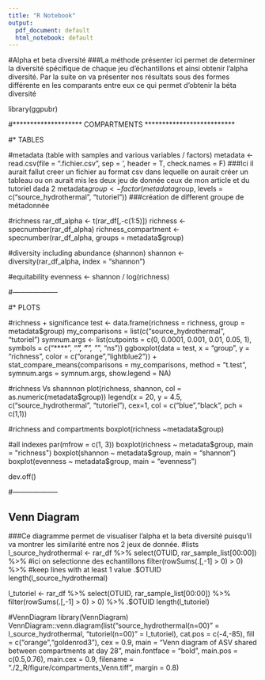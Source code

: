 ```yaml
---
title: "R Notebook"
output:
  pdf_document: default
  html_notebook: default
---
```

#Alpha et beta diversité
###La méthode présenter ici permet de determiner la diversité spécifique de chaque jeu d'échantillons et ainsi obtenir l'alpha diversité. Par la suite on va présenter nos résultats sous des formes différente en les comparants entre eux ce qui permet d'obtenir la béta diversité

library(ggpubr)

#******************** COMPARTMENTS **************************

#* TABLES

#metadata (table with samples and various variables / factors)
metadata <- read.csv(file = ".fichier.csv", sep = '\t', header = T, check.names = F)
###Ici il aurait fallut creer un fichier au format csv dans lequelle on aurait créer un tableau ou on aurait mis les deux jeu de donnée ceux de mon article et du tutoriel dada 2
metadata$group <- factor(metadata$group, levels = c("source_hydrothermal", "tutoriel"))
###création de different groupe de métadonnée

#richness
rar_df_alpha <- t(rar_df[,-c(1:5)])
richness <- specnumber(rar_df_alpha)
richness_compartment <- specnumber(rar_df_alpha, groups = metadata$group)

#diversity including abundance (shannon)
shannon <- diversity(rar_df_alpha, index = "shannon")

#equitability
evenness <- shannon / log(richness)


#--------------------

#* PLOTS

#richness + significance
test <- data.frame(richness = richness, group = metadata$group)
my_comparisons = list(c("source_hydrothermal", "tutoriel")
symnum.args <- list(cutpoints = c(0, 0.0001, 0.001, 0.01, 0.05, 1), symbols = c("****", "***", "**", "*", "ns"))
ggboxplot(data = test, x = "group", y = "richness", color = c("orange","lightblue2")) +
  stat_compare_means(comparisons = my_comparisons, method = "t.test", symnum.args = symnum.args,
                     show.legend = NA)

#richness Vs shannnon
plot(richness, shannon, col = as.numeric(metadata$group))
legend(x = 20, y = 4.5, c("source_hydrothermal", "tutoriel"), cex=1, 
       col = c("blue","black", pch = c(1,1))

#richness and compartments
boxplot(richness ~metadata$group)

#all indexes
par(mfrow = c(1, 3))
boxplot(richness ~ metadata$group, main = "richness")
boxplot(shannon ~ metadata$group, main = "shannon")
boxplot(evenness ~ metadata$group, main = "evenness")

dev.off()


#--------------------

## Venn Diagram
###Ce diagramme permet de visualiser l'alpha et la beta diversité puisqu'il va montrer les similarité entre nos 2 jeux de donnée. 
#lists
l_source_hydrothermal <- rar_df %>%
  select(OTUID, rar_sample_list[00:00]) %>% #ici on selectionne des echantillons
  filter(rowSums(.[,-1] > 0) > 0) %>% #keep lines with at least 1 value
  .$OTUID
length(l_source_hydrothermal)

l_tutoriel <- rar_df %>%
  select(OTUID, rar_sample_list[00:00]) %>% 
  filter(rowSums(.[,-1] > 0) > 0) %>% 
  .$OTUID
length(l_tutoriel)

#VennDiagram
library(VennDiagram)
VennDiagram::venn.diagram(list("source_hydrothermal\n(n=00)" = l_source_hydrothermal, "tutoriel\n(n=00)" = l_tutoriel),
                          cat.pos = c(-4,-85), 
                          fill = c("orange","goldenrod3"), cex = 0.9,
                          main = "Venn diagram of ASV shared between compartments at day 28",
                          main.fontface = "bold", main.pos = c(0.5,0.76), main.cex = 0.9,
                          filename = "./2_R/figure/compartments_Venn.tiff", margin = 0.8)

